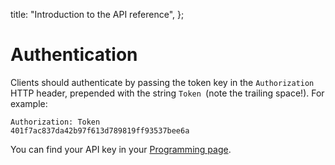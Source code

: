 
  title: "Introduction to the API reference",
};

# Authentication

Clients should authenticate by passing the token key in the `Authorization` HTTP header, prepended with the string `Token `(note the trailing space!). For example:

<code>Authorization: Token 401f7ac837da42b97f613d789819ff93537bee6a</code>

You can find your API key in your [Programming page](https://buttondown.email/settings/programming).
